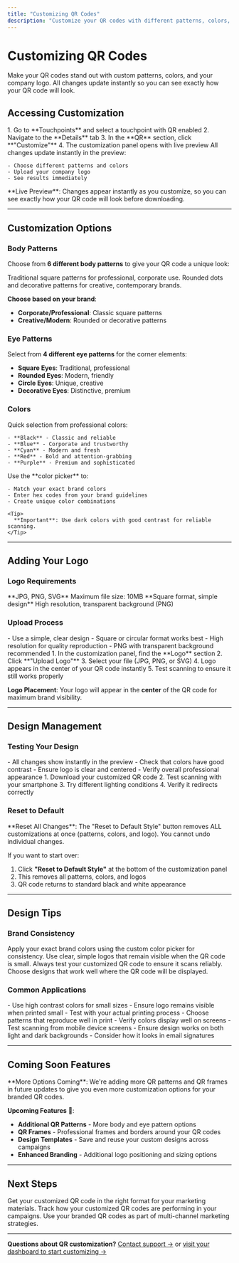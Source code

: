 ```yaml
---
title: "Customizing QR Codes"
description: "Customize your QR codes with different patterns, colors, and your company logo to create professional branded marketing assets."
---
```


# Customizing QR Codes

Make your QR codes stand out with custom patterns, colors, and your company logo. All changes update instantly so you can see exactly how your QR code will look.

## Accessing Customization

<Steps>
  <Step title="Open QR customization">
    1. Go to **Touchpoints** and select a touchpoint with QR enabled
    2. Navigate to the **Details** tab
    3. In the **QR** section, click **"Customize"**
    4. The customization panel opens with live preview
  </Step>
  <Step title="Make your changes">
    All changes update instantly in the preview:

    - Choose different patterns and colors
    - Upload your company logo
    - See results immediately
  </Step>
</Steps>

<Note>
  **Live Preview**: Changes appear instantly as you customize, so you can see exactly how your QR code will look before downloading.
</Note>

---

## Customization Options

### Body Patterns

Choose from **6 different body patterns** to give your QR code a unique look:

<CardGroup cols={2}>
  <Card title="Classic Patterns" icon="square" color="#10B981">
    Traditional square patterns for professional, corporate use.
  </Card>
  <Card title="Modern Patterns" icon="circle" color="#10B981">
    Rounded dots and decorative patterns for creative, contemporary brands.
  </Card>
</CardGroup>

**Choose based on your brand**:

- **Corporate/Professional**: Classic square patterns
- **Creative/Modern**: Rounded or decorative patterns

### Eye Patterns

Select from **4 different eye patterns** for the corner elements:

- **Square Eyes**: Traditional, professional
- **Rounded Eyes**: Modern, friendly
- **Circle Eyes**: Unique, creative
- **Decorative Eyes**: Distinctive, premium

### Colors

<AccordionGroup>
  <Accordion title="Preset colors">
    Quick selection from professional colors:

    - **Black** - Classic and reliable
    - **Blue** - Corporate and trustworthy
    - **Cyan** - Modern and fresh
    - **Red** - Bold and attention-grabbing
    - **Purple** - Premium and sophisticated
  </Accordion>
  <Accordion title="Custom colors">
    Use the **color picker** to:

    - Match your exact brand colors
    - Enter hex codes from your brand guidelines
    - Create unique color combinations

    <Tip>
      **Important**: Use dark colors with good contrast for reliable scanning.
    </Tip>
  </Accordion>
</AccordionGroup>

---

## Adding Your Logo

### Logo Requirements

<CardGroup cols={2}>
  <Card title="Supported Formats" icon="file" color="#7C3AED">
    **JPG, PNG, SVG** Maximum file size: 10MB
  </Card>
  <Card title="Best Practices" icon="lightbulb" color="#A855F7">
    **Square format, simple design** High resolution, transparent background (PNG)
  </Card>
</CardGroup>

### Upload Process

<Steps>
  <Step title="Prepare your logo">
    - Use a simple, clear design
    - Square or circular format works best
    - High resolution for quality reproduction
    - PNG with transparent background recommended
  </Step>
  <Step title="Upload and preview">
    1. In the customization panel, find the **Logo** section
    2. Click **"Upload Logo"**
    3. Select your file (JPG, PNG, or SVG)
    4. Logo appears in the center of your QR code instantly
    5. Test scanning to ensure it still works properly
  </Step>
</Steps>

**Logo Placement**: Your logo will appear in the **center** of the QR code for maximum brand visibility.

---

## Design Management

### Testing Your Design

<Steps>
  <Step title="Preview your design">
    - All changes show instantly in the preview
    - Check that colors have good contrast
    - Ensure logo is clear and centered
    - Verify overall professional appearance
  </Step>
  <Step title="Test functionality">
    1. Download your customized QR code
    2. Test scanning with your smartphone
    3. Try different lighting conditions
    4. Verify it redirects correctly
  </Step>
</Steps>

### Reset to Default

<Warning>
  **Reset All Changes**: The "Reset to Default Style" button removes ALL customizations at once (patterns, colors, and logo). You cannot undo individual changes.
</Warning>

If you want to start over:

1. Click **"Reset to Default Style"** at the bottom of the customization panel
2. This removes all patterns, colors, and logos
3. QR code returns to standard black and white appearance

---

## Design Tips

### Brand Consistency

<CardGroup cols={2}>
  <Card title="Use Brand Colors" icon="palette" color="#10B981">
    Apply your exact brand colors using the custom color picker for consistency.
  </Card>
  <Card title="Simple Logos Work Best" icon="award" color="#10B981">
    Use clear, simple logos that remain visible when the QR code is small.
  </Card>
  <Card title="Test Scanning" icon="mobile" color="#10B981">
    Always test your customized QR code to ensure it scans reliably.
  </Card>
  <Card title="Consider Context" icon="eye" color="#10B981">
    Choose designs that work well where the QR code will be displayed.
  </Card>
</CardGroup>

### Common Applications

<AccordionGroup>
  <Accordion title="Business cards and print materials">
    - Use high contrast colors for small sizes
    - Ensure logo remains visible when printed small
    - Test with your actual printing process
    - Choose patterns that reproduce well in print
  </Accordion>
  <Accordion title="Digital displays and social media">
    - Verify colors display well on screens
    - Test scanning from mobile device screens
    - Ensure design works on both light and dark backgrounds
    - Consider how it looks in email signatures
  </Accordion>
</AccordionGroup>

---

## Coming Soon Features

<Note>
  **More Options Coming**: We're adding more QR patterns and QR frames in future updates to give you even more customization options for your branded QR codes.
</Note>

**Upcoming Features** 🔄:

- **Additional QR Patterns** - More body and eye pattern options
- **QR Frames** - Professional frames and borders around your QR codes
- **Design Templates** - Save and reuse your custom designs across campaigns
- **Enhanced Branding** - Additional logo positioning and sizing options

---

## Next Steps

<CardGroup cols={2}>
  <Card title="Download Your QR Code" icon="download" color="#7C3AED" href="/qr-codes/downloading-qr-codes">
    Get your customized QR code in the right format for your marketing materials.
  </Card>
  <Card title="QR Code Analytics" icon="chart-line" color="#7C3AED" href="/analytics/overview">
    Track how your customized QR codes are performing in your campaigns.
  </Card>
  <Card title="Marketing Integration" icon="route" color="#A855F7" href="/touchpoints/multi-channel-routing">
    Use your branded QR codes as part of multi-channel marketing strategies.
  </Card>
</CardGroup>

---

**Questions about QR customization?** [Contact support →](mailto:support@li2.ai) or [visit your dashboard to start customizing →](https://app.li2.ai)
